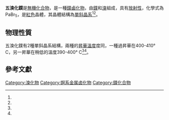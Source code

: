 {{Chembox
| IUPACName = Protactinium(V) bromide
| ImageFile = 
| ImageName = 
| Section1 = {{Chembox Identifiers
|  SMILES = [Pa](Br)(Br)(Br)(Br)Br
|  CASNo = 15608-38-5
|  CASNo_Ref = {{cascite|correct|CAS}}
}}
| Section2 = {{Chembox Properties
|  Formula= PaBr<sub>5</sub>
|  MolarMass = 630.556 g mol<sup>-1</sup>
|  Appearance = 紅色晶體
| Density = 4.98 g/cm<sup>3</sup>
}}
| Section3 = {{Chembox Structure
|  CrystalStruct = 單斜晶系<ref name=pabr5b>{{cite journal|doi=10.1038/217737a0|last1=Brown|first1=D.|last2=Petcher|first2=T. J.|last3=Smith|first3=A. J.|title=Crystal Structures of some Protactinium Bromides|year=1968|pages=737|volume=217|journal=Nature|issue=5130}}</ref><ref name=pabr5>{{cite journal|last1=Brown|first1=D.|last2=Petcher|first2=T. J.|last3=Smith|first3=A. J.|title=The crystal structure of β-protactinium pentabromide|journal=Acta Crystallographica Section B Structural Crystallography and Crystal Chemistry|volume=25|pages=178|year=1969|doi=10.1107/S0567740869007357|issue=2}}</ref>
|  SpaceGroup = P2<sub>1</sub>/c , No. 14
}}
}}
'''五溴化鏷'''是[[無機化合物|無機化合物]]，是一種[[鏷|鏷]][[鹵化物|鹵化物]]，由[[鏷|鏷]]和[[溴|溴]]組成，具有[[放射性|放射性]]，化學式為PaBr<sub>5</sub>，是[[紅色|紅色]]晶體，其晶體結構為[[單斜晶系|單斜晶系]]<ref name="pabr5"/><ref name="pabr5b"/>。

== 物理性質 ==
五溴化鏷有2種單斜晶系結構，兩種的[[昇華|昇華]][[溫度|溫度]]度同，一種過昇華在400-410° C，另一昇華在稍低的溫度390-400° C<ref name=pabr5b/><ref name=pabr5/>。

== 參考文獻 ==
{{Reflist}}
{{鏷化合物}}
{{Inorganic-compound-stub}}

[[Category:溴化物|Category:溴化物]]
[[Category:锕系金属卤化物|Category:锕系金属卤化物]]
[[Category:鏷化合物|Category:鏷化合物]]